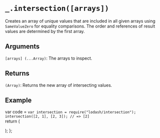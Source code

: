 # `_.intersection([arrays])`

Creates an array of unique values that are included in all given arrays using `SameValueZero` for equality comparisons. The order and references of result values are determined by the first array.

## Arguments
`[arrays] (...Array)`: The arrays to inspect.

## Returns
`(Array)`: Returns the new array of intersecting values.

## Example


var code =  `var intersection = require("lodash/intersection");
intersection([2, 1], [2, 3]);
// => [2]
`   
  return (
    <div>
      <Embed source={code} />
    </div>
  );
};

<Demo/>

